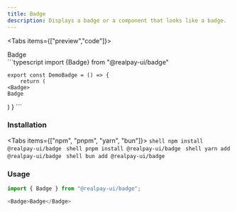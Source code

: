 ```yaml
---
title: Badge
description: Displays a badge or a component that looks like a badge.
---
```



<Tabs items={["preview","code"]}>
<Tab value="preview">
  <div>
  <Badge className="!max-h-9">
    Badge
   </Badge> 
  </div> 
</Tab>
<Tab value="code">
    ```typescript
    import {Badge} from "@realpay-ui/badge"

    export const DemoBadge = () => {
        return (
    <Badge>
    Badge

   </Badge> 
        )
    }
    ```
</Tab>
</Tabs>

### Installation

<Tabs items={["npm", "pnpm", "yarn", "bun"]}>
  <Tab value="npm">```shell npm install @realpay-ui/badge ```</Tab>
  <Tab value="pnpm">```shell pnpm install @realpay-ui/badge ```</Tab>
  <Tab value="yarn">```shell yarn add @realpay-ui/badge ```</Tab>
  <Tab value="bun">```shell bun add @realpay-ui/badge ```</Tab>
</Tabs>

### Usage

```typescript
import { Badge } from "@realpay-ui/badge";
```

```typescript
<Badge>Badge</Badge>
```
